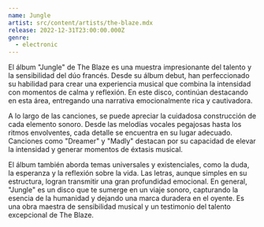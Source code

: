 ```yaml
---
name: Jungle
artist: src/content/artists/the-blaze.mdx
release: 2022-12-31T23:00:00.000Z
genre:
  - electronic
---
```


El álbum "Jungle" de The Blaze es una muestra impresionante del talento y la sensibilidad del dúo francés. Desde su álbum debut, han perfeccionado su habilidad para crear una experiencia musical que combina la intensidad con momentos de calma y reflexión. En este disco, continúan destacando en esta área, entregando una narrativa emocionalmente rica y cautivadora.

A lo largo de las canciones, se puede apreciar la cuidadosa construcción de cada elemento sonoro. Desde las melodías vocales pegajosas hasta los ritmos envolventes, cada detalle se encuentra en su lugar adecuado. Canciones como "Dreamer" y "Madly" destacan por su capacidad de elevar la intensidad y generar momentos de éxtasis musical.

El álbum también aborda temas universales y existenciales, como la duda, la esperanza y la reflexión sobre la vida. Las letras, aunque simples en su estructura, logran transmitir una gran profundidad emocional. En general, "Jungle" es un disco que te sumerge en un viaje sonoro, capturando la esencia de la humanidad y dejando una marca duradera en el oyente. Es una obra maestra de sensibilidad musical y un testimonio del talento excepcional de The Blaze.
